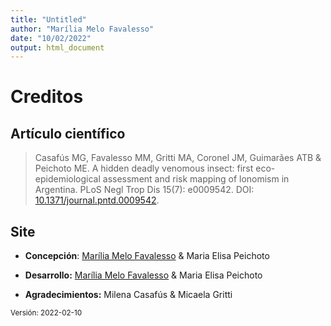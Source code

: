 ```yaml
---
title: "Untitled"
author: "Marília Melo Favalesso"
date: "10/02/2022"
output: html_document
---
```


# Creditos

## Artículo científico

> Casafús MG, Favalesso MM, Gritti MA, Coronel JM, Guimarães ATB & Peichoto ME. A hidden deadly venomous insect: first eco-epidemiological assessment and risk mapping of lonomism in Argentina. PLoS Negl Trop Dis 15(7): e0009542. DOI: [10.1371/journal.pntd.0009542](https://doi.org/10.1371/journal.pntd.0009542).


## Site

- **Concepción**: [Marília Melo Favalesso](https://www.mmfava.com/) & Maria Elisa Peichoto

- **Desarrollo:** [Marília Melo Favalesso](https://www.mmfava.com/) & Maria Elisa Peichoto

- **Agradecimientos:** Milena Casafús & Micaela Gritti

<small>Versión: 2022-02-10</small>
